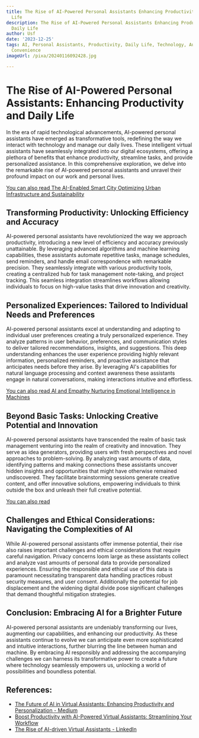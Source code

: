 ```yaml
---
title: The Rise of AI-Powered Personal Assistants Enhancing Productivity and Daily
  Life
description: The Rise of AI-Powered Personal Assistants Enhancing Productivity and
  Daily Life
author: Usf
date: '2023-12-25'
tags: AI, Personal Assistants, Productivity, Daily Life, Technology, Automation, Efficiency,
  Convenience
imageUrl: /pixa/20240116092428.jpg

---
```

# **The Rise  of AI-Powered Personal Assistants: Enhancing Productivity  and  Daily Life**

In the era of rapid technological advancements, AI-powered personal assistants have emerged as transformative tools, redefining  the  way we interact with technology and manage our daily  lives. These intelligent virtual assistants have seamlessly integrated into our digital ecosystems, offering a  plethora of benefits that enhance productivity, streamline tasks, and provide personalized assistance. In this comprehensive exploration, we delve into the remarkable rise  of AI-powered personal assistants and unravel their profound impact on our work and personal lives.

[You can also read The AI-Enabled Smart City Optimizing Urban Infrastructure and Sustainability](The%20AI-Enabled%20Smart%20City%20Optimizing%20Urban%20Infrastructure%20and%20Sustainability)


## **Transforming Productivity: Unlocking  Efficiency and Accuracy**

AI-powered personal assistants have revolutionized  the way we  approach productivity,  introducing a new level of efficiency and accuracy previously  unattainable. By leveraging advanced algorithms and machine learning capabilities, these assistants automate repetitive tasks, manage  schedules,  send reminders, and handle email correspondence with remarkable precision.  They seamlessly integrate with various productivity tools, creating a centralized hub for task management note-taking, and project tracking. This seamless integration streamlines workflows allowing individuals to focus on high-value tasks that  drive innovation and creativity.

## **Personalized Experiences: Tailored to Individual Needs  and  Preferences**

AI-powered personal assistants excel at understanding and adapting to individual  user preferences creating a truly personalized experience. They analyze  patterns  in  user behavior, preferences, and communication styles to deliver tailored recommendations, insights, and suggestions. This deep understanding enhances the  user  experience providing highly relevant information, personalized reminders, and proactive assistance  that anticipates needs before they  arise. By leveraging AI's capabilities for natural  language processing and context awareness these assistants engage in natural conversations,  making interactions intuitive and effortless.

[You can also read AI and Empathy Nurturing  Emotional Intelligence in  Machines](AI%20and%20Empathy%20Nurturing%20Emotional%20Intelligence%20in%20Machines)


## **Beyond Basic Tasks: Unlocking Creative Potential  and Innovation**

AI-powered personal assistants have transcended the realm of basic task management venturing into the realm of creativity  and innovation. They serve as idea generators, providing users with fresh  perspectives and novel approaches to problem-solving. By analyzing vast amounts of data, identifying patterns and making connections these assistants uncover hidden insights and opportunities that might  have otherwise remained undiscovered. They facilitate brainstorming sessions generate creative content, and offer innovative solutions,  empowering individuals to think outside  the box and unleash their full  creative potential.

[You can also  read  ]()


## **Challenges and Ethical Considerations: Navigating the Complexities of AI**

While AI-powered personal assistants  offer immense potential, their rise also raises important challenges and ethical considerations  that require careful navigation. Privacy concerns loom large as these assistants collect and analyze vast amounts of  personal  data to provide personalized experiences. Ensuring the responsible and ethical use of  this data is paramount necessitating  transparent data  handling practices robust security measures, and user consent. Additionally the potential for job displacement and the widening digital divide pose significant challenges that demand thoughtful  mitigation strategies.

## **Conclusion: Embracing AI for a Brighter Future**

AI-powered personal assistants are undeniably transforming our lives, augmenting our capabilities, and enhancing our productivity. As these assistants continue to evolve we can anticipate even more sophisticated and intuitive interactions, further blurring the line  between human and machine. By embracing AI responsibly and addressing  the accompanying challenges we  can harness its transformative power  to create a future where technology seamlessly  empowers us, unlocking a world of possibilities and boundless potential.

## References:
- [The Future of AI in Virtual Assistants: Enhancing Productivity and Personalization - Medium](https://medium.com/@futureaiweb/the-future-of-ai-in-virtual-assistants-enhancing-productivity-and-personalization-62199b3e6bc9)
- [Boost Productivity with AI-Powered Virtual Assistants: Streamlining Your Workflow](https://www.sincode.ai/blog/boost-productivity-with-ai-powered-virtual-assistants-streamlining-your-workflow)
- [The Rise of AI-driven Virtual Assistants - LinkedIn](https://www.linkedin.com/pulse/rise-ai-driven-virtual-assistants-serin-eden-noman)
